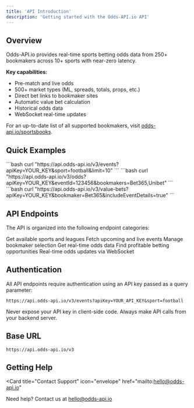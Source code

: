 ```yaml
---
title: 'API Introduction'
description: 'Getting started with the Odds-API.io API'
---
```


## Overview

Odds-API.io provides real-time sports betting odds data from 250+ bookmakers across 10+ sports with near-zero latency.

**Key capabilities:**
- Pre-match and live odds
- 500+ market types (ML, spreads, totals, props, etc.)
- Direct bet links to bookmaker sites
- Automatic value bet calculation
- Historical odds data
- WebSocket real-time updates

For an up-to-date list of all supported bookmakers, visit [odds-api.io/sportsbooks](https://odds-api.io/sportsbooks).

## Quick Examples

<Tabs>
<Tab title="Get Events">
```bash
curl "https://api.odds-api.io/v3/events?apiKey=YOUR_KEY&sport=football&limit=10"
```
</Tab>

<Tab title="Get Odds">
```bash
curl "https://api.odds-api.io/v3/odds?apiKey=YOUR_KEY&eventId=123456&bookmakers=Bet365,Unibet"
```
</Tab>

<Tab title="Find Value Bets">
```bash
curl "https://api.odds-api.io/v3/value-bets?apiKey=YOUR_KEY&bookmaker=Bet365&includeEventDetails=true"
```
</Tab>
</Tabs>

## API Endpoints

The API is organized into the following endpoint categories:

<CardGroup cols={2}>
  <Card title="Sports & Leagues" icon="futbol">
    Get available sports and leagues
  </Card>
  <Card title="Events" icon="calendar">
    Fetch upcoming and live events
  </Card>
  <Card title="Bookmakers" icon="bookmark">
    Manage bookmaker selection
  </Card>
  <Card title="Odds" icon="chart-line">
    Get real-time odds data
  </Card>
  <Card title="Value Bets" icon="magnifying-glass-dollar">
    Find profitable betting opportunities
  </Card>
  <Card title="WebSocket" icon="bolt" href="/api-reference/websocket">
    Real-time odds updates via WebSocket
  </Card>
</CardGroup>

## Authentication

All API endpoints require authentication using an API key passed as a query parameter:

```
https://api.odds-api.io/v3/events?apiKey=YOUR_API_KEY&sport=football
```

<Warning>
  Never expose your API key in client-side code. Always make API calls from your backend server.
</Warning>

## Base URL

```
https://api.odds-api.io/v3
```

## Getting Help

<Card
  title="Contact Support"
  icon="envelope"
  href="mailto:hello@odds-api.io"
>
  Need help? Contact us at hello@odds-api.io
</Card>
